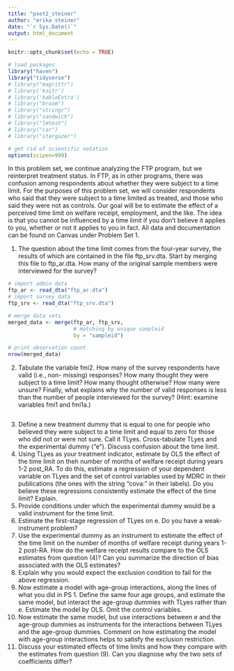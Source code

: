 ```yaml
---
title: "pset2_steiner"
author: "erika steiner"
date: "`r Sys.Date()`"
output: html_document
---
```


```r
knitr::opts_chunk$set(echo = TRUE)

# load packages
library("haven")
library("tidyverse")
# library("magrittr")
# library('knitr')
# library('kableExtra')
# library("broom")
# library("stringr")
# library("sandwich")
# library("lmtest")
# library("car")
# library("stargazer")

# get rid of scientific notation
options(scipen=999)
```

In this problem set, we continue analyzing the FTP program, but we reinterpret treatment
status. In FTP, as in other programs, there was confusion among respondents about whether
they were subject to a time limit. For the purposes of this problem set, we will consider
respondents who said that they were subject to a time limited as treated, and those who said
they were not as controls. Our goal will be to estimate the effect of a perceived time limit on
welfare receipt, employment, and the like. The idea is that you cannot be influenced by a time
limit if you don’t believe it applies to you, whether or not it applies to you in fact.
All data and documentation can be found on Canvas under Problem Set 1.

(1) The question about the time limit comes from the four-year survey, the results of which are
contained in the file ftp_srv.dta. Start by merging this file to ftp_ar.dta. How many of the
original sample members were interviewed for the survey?

```r
# import admin data
ftp_ar <- read_dta("ftp_ar.dta")
# import survey data
ftp_srv <- read_dta("ftp_srv.dta")

# merge data sets
merged_data <- merge(ftp_ar, ftp_srv,
                     # matching by unique sampleid
                     by = "sampleid")

# print observation count
nrow(merged_data)

```

(2) Tabulate the variable fmi2. How many of the survey respondents have valid (i.e., non-
missing) responses? How many thought they were subject to a time limit? How many thought
otherwise? How many were unsure? Finally, what explains why the number of valid responses
is less than the number of people interviewed for the survey? (Hint: examine variables fmi1 and
fmi1a.)


```r

```

(3) Define a new treatment dummy that is equal to one for people who believed they were
subject to a time limit and equal to zero for those who did not or were not sure. Call it TLyes.
Cross-tabulate TLyes and the experimental dummy (“e”). Discuss confusion about the time
limit.
(4) Using TLyes as your treatment indicator, estimate by OLS the effect of the time limit on theh
number of months of welfare receipt during years 1-2 post_RA. To do this, estimate a
regression of your dependent variable on TLyes and the set of control variables used by MDRC
in their publications (the ones with the string “cova:” in their labels). Do you believe these
regressions consistently estimate the effect of the time limit? Explain.
(5) Provide conditions under which the experimental dummy would be a valid instrument for
the time limit.
(6) Estimate the first-stage regression of TLyes on e. Do you have a weak-instrument problem?
(7) Use the experimental dummy as an instrument to estimate the effect of the time limit on
the number of months of welfare receipt during years 1-2 post-RA. How do the welfare receipt
results compare to the OLS estimates from question (4)? Can you summarize the direction of
bias associated with the OLS estimates?
(8) Explain why you would expect the exclusion condition to fail for the above regression.
(9) Now estimate a model with age-group interactions, along the lines of what you did in PS 1.
Define the same four age groups, and estimate the same model, but interact the age-group
dummies with TLyes rather than e. Estimate the model by OLS. Omit the control variables.
(10) Now estimate the same model, but use interactions between e and the age-group
dummies as instruments for the interactions between TLyes and the age-group dummies.
Comment on how estimating the model with age-group interactions helps to satisfy the
exclusion restriction.
(11) Discuss your estimated effects of time limits and how they compare with the estimates
from question (9). Can you diagnose why the two sets of coefficients differ?
